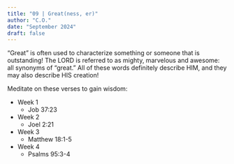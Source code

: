 ```yaml
---
title: "09 | Great(ness, er)"
author: "C.O."
date: "September 2024"
draft: false
---
```


"Great" is often used to characterize something or someone that is outstanding! The LORD is referred to as mighty, marvelous and awesome: all synonyms of "great." All of these words definitely describe HIM, and they may also describe HIS creation!

Meditate on these verses to gain wisdom:

-   Week 1
    -   Job 37:23
-   Week 2
    -   Joel 2:21
-   Week 3
    -   Matthew 18:1-5
-   Week 4
    -   Psalms 95:3-4
